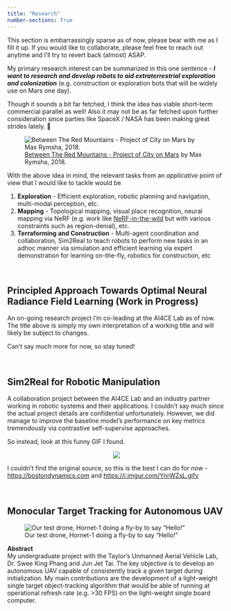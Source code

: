 ```yaml
---
title: "Research"
number-sections: True
---
```


This section is embarrassingly sparse as of now, please bear with me as I fill it up. If you would like to collaborate, please feel free to reach out anytime and I'll try to revert back (almost) ASAP. 

My primary research interest can be summarized in this one sentence - <b><i>I want to research and develop robots to aid extraterrestrial exploration and colonization</b></i> (e.g. construction or exploration bots that will be widely use on Mars one day).

:::{.column-margin}
Though it sounds a bit far fetched, I think the idea has viable short-term commercial parallel as well! Also it may not be as far fetched upon further consideration since parties like SpaceX / NASA has been making great strides lately. 🚀
:::

:::{.column-body}
![<a href=https://www.behance.net/gallery/67663807/Between-The-Red-Mountains-Project-of-City-on-Mars-CGI>Between The Red Mountains - Project of City on Mars</a> by Max Rymsha, 2018.](./resources/the_dream.jpg.webp)
:::

With the above idea in mind, the relevant tasks from an *applicative* point of view that I would like to tackle would be

1. <b>Exploration</b> - Efficient exploration, robotic planning and navigation, multi-modal perception, etc.
2. <b>Mapping</b> - Topological mapping, visual place recognition, neural mapping via NeRF (e.g. work like <a href=https://nerf-w.github.io>NeRF-in-the-wild</a> but with various constraints such as region-denial), etc. 
3. <b>Terraforming and Construction</b> - Multi-agent coordination and collaboration, Sim2Real to teach robots to perform new tasks in an adhoc manner via simulation and efficient learning via expert demonstration for learning on-the-fly, robotics for construction, etc

<br>

## Principled Approach Towards Optimal Neural Radiance Field Learning (Work in Progress)

An on-going research project I'm co-leading at the AI4CE Lab as of now. The title above is simply my own interpretation of a working title and will likely be subject to changes. 

Can't say much more for now, so stay tuned!

<br>

## Sim2Real for Robotic Manipulation

A collaboration project between the AI4CE Lab and an industry partner working in robotic systems and their applications. I couldn't say much since the actual project details are confidential unfortunately. However, we did manage to improve the baseline model's performance on key metrics tremendously via contrastive self-supervise approaches. 

So instead, look at this funny GIF I found.

<center>
![](resources/funny_robot.gif) 
</center>

:::{.column-margin}
I couldn't find the original source, so this is the best I can do for now - [https://bostondynamics.com](https://bostondynamics.com) and [https://i.imgur.com/YnrWZsL.gifv](https://i.imgur.com/YnrWZsL.gifv)
:::

<br>

## Monocular Target Tracking for Autonomous UAV

![Our test drone, Hornet-1 doing a fly-by to say "Hello!"](./resources/short_drone.gif)

**Abstract**<br>
My undergraduate project with the Taylor's Unmanned Aerial Vehicle Lab, Dr. Swee King Phang and Jun Jet Tai. The key objective is to develop an autonomous UAV capable of consistently track a given target during initialization. My main contributions are the development of a light-weight single target object-tracking algorithm that would be able of running at operational refresh rate (e.g. >30 FPS) on the light-weight single board computer.